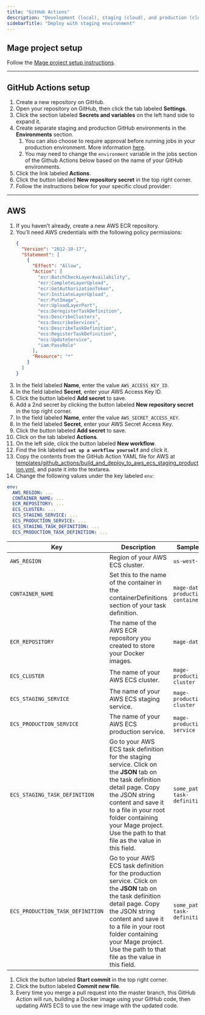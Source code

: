 ```yaml
---
title: "GitHub Actions"
description: "Development (local), staging (cloud), and production (cloud) using GitHub Actions"
sidebarTitle: "Deploy with staging environment"
---
```


## Mage project setup

Follow the [Mage project setup instructions](/production/ci-cd/local-cloud/repository-setup).

---

## GitHub Actions setup

1. Create a new repository on GitHub.
2. Open your repository on GitHub, then click the tab labeled **Settings**.
3. Click the section labeled **Secrets and variables** on the left hand side to expand it.
4. Create separate staging and production GitHub environments in the **Environments** section.
    1. You can also choose to require approval before running jobs in your production environment.
    More information [here](https://docs.github.com/en/actions/deployment/targeting-different-environments/using-environments-for-deployment#required-reviewers).
    2. You may need to change the `environment` variable in the jobs section of the Github Actions below
    based on the name of your GitHub environments.
5. Click the link labeled **Actions**.
6. Click the button labeled **New repository secret** in the top right corner.
7. Follow the instructions below for your specific cloud provider:

---

## AWS

1. If you haven’t already, create a new AWS ECR repository.
2. You’ll need AWS credentials with the following policy permissions:
    ```json
    {
      "Version": "2012-10-17",
      "Statement": [
        {
          "Effect": "Allow",
          "Action": [
            "ecr:BatchCheckLayerAvailability",
            "ecr:CompleteLayerUpload",
            "ecr:GetAuthorizationToken",
            "ecr:InitiateLayerUpload",
            "ecr:PutImage",
            "ecr:UploadLayerPart",
            "ecs:DeregisterTaskDefinition",
            "ecs:DescribeClusters",
            "ecs:DescribeServices",
            "ecs:DescribeTaskDefinition",
            "ecs:RegisterTaskDefinition",
            "ecs:UpdateService",
            "iam:PassRole"
          ],
          "Resource": "*"
        }
      ]
    }
    ```
3. In the field labeled **Name**, enter the value `AWS_ACCESS_KEY_ID`.
4. In the field labeled **Secret**, enter your AWS Access Key ID.
5. Click the button labeled **Add secret** to save.
6. Add a 2nd secret by clicking the button labeled **New repository secret** in
   the top right corner.
7. In the field labeled **Name**, enter the value `AWS_SECRET_ACCESS_KEY`.
8. In the field labeled **Secret**, enter your AWS Secret Access Key.
9. Click the button labeled **Add secret** to save.
10. Click on the tab labeled **Actions**.
11. On the left side, click the button labeled **New workflow**.
12. Find the link labeled **`set up a workflow yourself`** and click it.
13. Copy the contents from the GitHub Action YAML file for AWS at
    [templates/github_actions/build_and_deploy_to_aws_ecs_staging_production.yml](https://github.com/mage-ai/mage-ai/blob/master/templates/github_actions/build_and_deploy_to_aws_ecs_staging_production.yml),
    and paste it into the textarea.
14. Change the following values under the key labeled `env`:

```yaml
env:
  AWS_REGION: ...
  CONTAINER_NAME: ...
  ECR_REPOSITORY: ...
  ECS_CLUSTER: ...
  ECS_STAGING_SERVICE: ...
  ECS_PRODUCTION_SERVICE: ...
  ECS_STAGING_TASK_DEFINITION: ...
  ECS_PRODUCTION_TASK_DEFINITION: ...
```

| Key                               | Description                                                                                                                                                                                                                                                                                   | Sample value                         |
| --------------------------------- | --------------------------------------------------------------------------------------------------------------------------------------------------------------------------------------------------------------------------------------------------------------------------------------------- | ------------------------------------ |
| `AWS_REGION`                      | Region of your AWS ECS cluster.                                                                                                                                                                                                                                                               | `us-west-2`                          |
| `CONTAINER_NAME`                  | Set this to the name of the container in the containerDefinitions section of your task definition.                                                                                                                                                                                            | `mage-data-production-container`     |
| `ECR_REPOSITORY`                  | The name of the AWS ECR repository you created to store your Docker images.                                                                                                                                                                                                                   | `mage-data`                          |
| `ECS_CLUSTER`                     | The name of your AWS ECS cluster.                                                                                                                                                                                                                                                             | `mage-production-cluster`            |
| `ECS_STAGING_SERVICE`             | The name of your AWS ECS staging service.                                                                                                                                                                                                                                                     | `mage-production-cluster`            |
| `ECS_PRODUCTION_SERVICE`          | The name of your AWS ECS production service.                                                                                                                                                                                                                                                  | `mage-production-ecs-service`        |
| `ECS_STAGING_TASK_DEFINITION`     | Go to your AWS ECS task definition for the staging service. Click on the **JSON** tab on the task definition detail page. Copy the JSON string content and save it to a file in your root folder containing your Mage project. Use the path to that file as the value in this field.          | `some_path/ecs-task-definition.json` |
| `ECS_PRODUCTION_TASK_DEFINITION`  | Go to your AWS ECS task definition for the production service. Click on the **JSON** tab on the task definition detail page. Copy the JSON string content and save it to a file in your root folder containing your Mage project. Use the path to that file as the value in this field.       | `some_path/ecs-task-definition.json` |

1. Click the button labeled **Start commit** in the top right corner.
1. Click the button labeled **Commit new file**.
1. Every time you merge a pull request into the master branch, this GitHub
   Action will run, building a Docker image using your GitHub code, then
   updating AWS ECS to use the new image with the updated code.